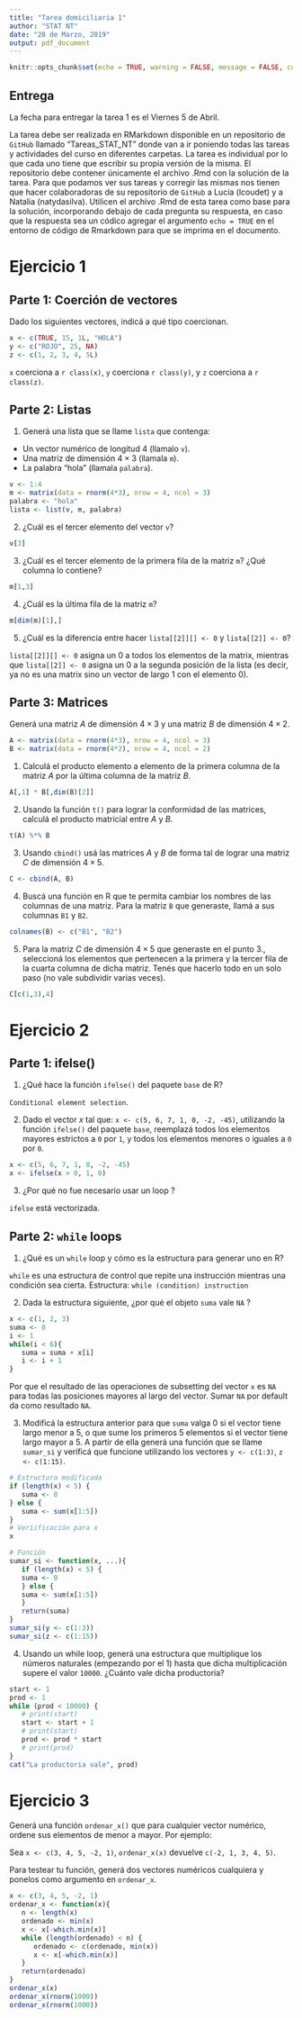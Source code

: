 ---
title: "Tarea domiciliaria 1"
author: "STAT NT"
date: "28 de Marzo, 2019"
output: pdf_document
---

```{r setup, include=FALSE}
knitr::opts_chunk$set(echo = TRUE, warning = FALSE, message = FALSE, comment = "")
```

## Entrega

La fecha para entregar la tarea 1 es el Viernes 5 de Abril.

La tarea debe ser realizada en RMarkdown disponible en un repositorio de `GitHub` llamado "Tareas_STAT_NT" donde van a ir poniendo todas las tareas y actividades del curso en diferentes carpetas. La tarea es individual por lo que cada uno tiene que escribir su propia versión de la misma. El repositorio debe contener únicamente el archivo .Rmd con la solución de la tarea. Para que podamos ver sus tareas y corregir las mismas nos tienen que hacer colaboradoras de su repositorio de `GitHub` a Lucía (lcoudet) y a Natalia (natydasilva). Utilicen el archivo .Rmd de esta tarea como base para la solución, incorporando debajo de cada pregunta su respuesta, en caso que la respuesta sea un códico agregar el argumento `echo = TRUE` en el entorno de código de Rmarkdown para que se imprima en el documento.

# Ejercicio 1

## Parte 1: Coerción de vectores

Dado los siguientes vectores, indicá a qué tipo coercionan.

```{r}
x <- c(TRUE, 15, 1L, "HOLA")
y <- c("ROJO", 25, NA)
z <- c(1, 2, 3, 4, 5L)
```

`x` coerciona a `r class(x)`, `y` coerciona `r class(y)`, y `z` coerciona a `r class(z)`.

## Parte 2: Listas

1. Generá una lista que se llame `lista` que contenga:

-  Un vector numérico de longitud 4 (llamalo `v`).
-  Una matriz de dimensión $4 \times 3$ (llamala `m`).
-  La palabra "hola" (llamala `palabra`).

```{r}
v <- 1:4
m <- matrix(data = rnorm(4*3), nrow = 4, ncol = 3)
palabra <- "hola"
lista <- list(v, m, palabra)
```

2. ¿Cuál es el tercer elemento del vector `v`?

```{r}
v[3]
```

3. ¿Cuál es el tercer elemento de la primera fila de la matriz `m`? ¿Qué columna lo contiene?

```{r}
m[1,3]
```

4. ¿Cuál es la última fila de la matriz `m`?

```{r}
m[dim(m)[1],]
```

5. ¿Cuál es la diferencia entre hacer `lista[[2]][] <- 0` y `lista[[2]] <- 0`?

`lista[[2]][] <- 0` asigna un 0 a todos los elementos de la matrix, mientras que `lista[[2]] <- 0` asigna un 0 a la segunda posición de la lista (es decir, ya no es una matrix sino un vector de largo 1 con el elemento 0).

## Parte 3: Matrices

Generá una matriz $A$ de dimensión $4 \times 3$ y una matriz $B$ de dimensión $4 \times 2$.

```{r}
A <- matrix(data = rnorm(4*3), nrow = 4, ncol = 3)
B <- matrix(data = rnorm(4*2), nrow = 4, ncol = 2)
```

1. Calculá el producto elemento a elemento de la primera columna de la matriz $A$ por la última columna de la matriz $B$.

```{r}
A[,1] * B[,dim(B)[2]]
```

2. Usando la función `t()` para lograr la conformidad de las matrices, calculá el producto matricial entre $A$ y $B$.

```{r}
t(A) %*% B
```

3. Usando `cbind()` usá las matrices $A$ y $B$ de forma tal de lograr una matriz $C$ de dimensión $4 \times 5$.

```{r}
C <- cbind(A, B)
```

4. Buscá una función en R que te permita cambiar los nombres de las columnas de una matriz. Para la matriz `B` que generaste, llamá a sus columnas `B1` y `B2`. 

```{r}
colnames(B) <- c("B1", "B2")
```

5. Para la matriz $C$ de dimensión $4 \times 5$ que generaste en el punto 3., seleccioná los elementos que pertenecen a la primera y la tercer fila de la cuarta columna de dicha matriz. Tenés que hacerlo todo en un solo paso (no vale subdividir varias veces). 

```{r}
C[c(1,3),4]
```

# Ejercicio 2

## Parte 1: ifelse()

1. ¿Qué hace la función `ifelse()` del paquete `base` de R?

`Conditional element selection`.

2. Dado el vector $x$ tal que: `x <- c(5, 6, 7, 1, 0, -2, -45)`, utilizando la función `ifelse()` del paquete `base`, reemplazá todos los elementos mayores estrictos a `0` por `1`, y todos los elementos menores o iguales a `0` por `0`.

```{r}
x <- c(5, 6, 7, 1, 0, -2, -45)
x <- ifelse(x > 0, 1, 0)
```

3. ¿Por qué no fue necesario usar un loop ?

`ifelse` está vectorizada.

## Parte 2: `while` loops

1. ¿Qué es un `while` loop y cómo es la estructura para generar uno en R?

`while` es una estructura de control que repite una instrucción mientras una condición sea cierta. Estructura: `while (condition) instruction`

2. Dada la estructura siguiente, ¿por qué el objeto `suma` vale `NA` ?

```{r}
x <- c(1, 2, 3)
suma <- 0
i <- 1
while(i < 6){
   suma = suma + x[i]
   i <- i + 1     
}
```

Por que el resultado de las operaciones de subsetting del vector `x` es `NA` para todas las posiciones mayores al largo del vector. Sumar `NA` por default da como resultado `NA`.

3. Modificá la estructura anterior para que `suma` valga 0 si el vector tiene largo menor a 5, o que sume los primeros 5 elementos si el vector tiene largo mayor a 5. A partir de ella generá una función que se llame `sumar_si` y verificá que funcione utilizando los vectores `y <- c(1:3)`, `z <- c(1:15)`.

```{r}
# Estructura modificada
if (length(x) < 5) {
   suma <- 0
} else {
   suma <- sum(x[1:5])
}
# Veriificación para x
x
```

```{r}
# Función
sumar_si <- function(x, ...){
   if (length(x) < 5) {
   suma <- 0
   } else {
   suma <- sum(x[1:5])
   }
   return(suma)
}
sumar_si(y <- c(1:3))
sumar_si(z <- c(1:15))
```

4. Usando un while loop, generá una estructura que multiplique los números naturales (empezando por el 1) hasta que dicha multiplicación supere el valor `10000`. ¿Cuánto vale dicha productoria?

```{r}
start <- 1
prod <- 1
while (prod < 10000) {
   # print(start)
   start <- start + 1
   # print(start)
   prod <- prod * start
   # print(prod)
}
cat("La productoria vale", prod)
```

# Ejercicio 3

Generá una función `ordenar_x()` que para cualquier vector numérico, ordene sus elementos de menor a mayor. Por ejemplo:

Sea `x <- c(3, 4, 5, -2, 1)`, `ordenar_x(x)` devuelve `c(-2, 1, 3, 4, 5)`.

Para testear tu función, generá dos vectores numéricos cualquiera y ponelos como argumento en `ordenar_x`. 

```{r}
x <- c(3, 4, 5, -2, 1)
ordenar_x <- function(x){
   n <- length(x)
   ordenado <- min(x)
   x <- x[-which.min(x)]
   while (length(ordenado) < n) {
      ordenado <- c(ordenado, min(x))
      x <- x[-which.min(x)]
   }
   return(ordenado)
}
ordenar_x(x)
ordenar_x(rnorm(1000))
ordenar_x(rnorm(1000))
```
